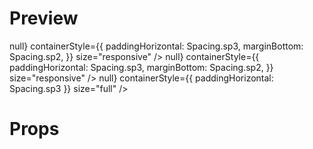 
<Meta title="Picker" />

# Preview

<Preview>
  <Story
    name="Picker"
    parameters={{
      design: {
        type: "figma",
        url:
          "https://www.figma.com/file/JdbljcIvyMoEVsBZgsg7bbu8/1.-Apps-Styleguide-and-Components?node-id=3007%3A0",
      },
    }}
  >
    <View>
      <Picker
        label="Picker (responsive size)"
        placeholder="Select an option"
        options={[
          { label: "option1", value: "1" },
          { label: "option2", value: "2" },
          { label: "option3", value: "3" },
        ]}
        selectedOption={undefined}
        title="Title"
        onSelectChange={() => null}
        containerStyle={{
          paddingHorizontal: Spacing.sp3,
          marginBottom: Spacing.sp2,
        }}
        size="responsive"
      />
      <Picker
        label="Picker (responsive size)"
        placeholder="Select an option"
        options={[
          { label: "option1", value: "1" },
          { label: "option2", value: "2" },
          { label: "option3", value: "3" },
          { label: "option4", value: "4" },
          { label: "option5", value: "5" },
          { label: "option6", value: "6" },
          { label: "option7", value: "7" },
          { label: "option8", value: "8" },
        ]}
        selectedOption={undefined}
        title="Title"
        onSelectChange={() => null}
        containerStyle={{
          paddingHorizontal: Spacing.sp3,
          marginBottom: Spacing.sp2,
        }}
        size="responsive"
      />
      <Picker
        label="Picker (full size)"
        placeholder="Select an option"
        options={[
          { label: "option1", value: "1" },
          { label: "option2", value: "2" },
          { label: "option3", value: "3" },
          { label: "option4", value: "4" },
          { label: "option5", value: "5" },
        ]}
        selectedOption={undefined}
        title="Title"
        onSelectChange={() => null}
        containerStyle={{ paddingHorizontal: Spacing.sp3 }}
        size="full"
      />
    </View>
  </Story>
</Preview>

# Props

<Props of={Picker} />
